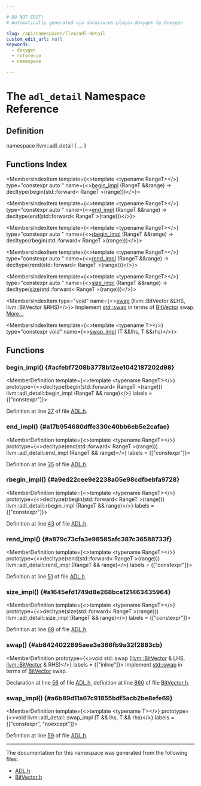 ```yaml
---

# DO NOT EDIT!
# Automatically generated via docusaurus-plugin-doxygen by Doxygen.

slug: /api/namespaces/llvm/adl-detail
custom_edit_url: null
keywords:
  - doxygen
  - reference
  - namespace

---
```





# The `adl_detail` Namespace Reference

<DoxygenPage pluginConfig={pluginConfig}>



## Definition

<CodeBlock>namespace llvm::adl&#95;detail &#123; ... &#125;</CodeBlock>

## Functions Index

<MembersIndex>

<MembersIndexItem
  template={<>template &lt;typename RangeT&gt;</>}
  type="constexpr auto "
  name={<><a href="#acfebf7208b3778b12ee1042187202d98">begin&#95;impl</a> (RangeT &amp;&amp;range) -&gt; decltype(begin(std::forward&lt; RangeT &gt;(range)))</>}>
</MembersIndexItem>

<MembersIndexItem
  template={<>template &lt;typename RangeT&gt;</>}
  type="constexpr auto "
  name={<><a href="#a17b954680dffe330c40bb6eb5e2cafae">end&#95;impl</a> (RangeT &amp;&amp;range) -&gt; decltype(end(std::forward&lt; RangeT &gt;(range)))</>}>
</MembersIndexItem>

<MembersIndexItem
  template={<>template &lt;typename RangeT&gt;</>}
  type="constexpr auto "
  name={<><a href="#a9ed22cee9e2238a05e98cdfbebfa9728">rbegin&#95;impl</a> (RangeT &amp;&amp;range) -&gt; decltype(rbegin(std::forward&lt; RangeT &gt;(range)))</>}>
</MembersIndexItem>

<MembersIndexItem
  template={<>template &lt;typename RangeT&gt;</>}
  type="constexpr auto "
  name={<><a href="#a879c73cfa3e98585afc387c36588733f">rend&#95;impl</a> (RangeT &amp;&amp;range) -&gt; decltype(rend(std::forward&lt; RangeT &gt;(range)))</>}>
</MembersIndexItem>

<MembersIndexItem
  template={<>template &lt;typename RangeT&gt;</>}
  type="constexpr auto "
  name={<><a href="#a1645efd1749d8e268bce121463435964">size&#95;impl</a> (RangeT &amp;&amp;range) -&gt; decltype(<a href="/docs/api/namespaces/llvm/#a10f3d955592ae2bc745f57e5b48ae115">size</a>(std::forward&lt; RangeT &gt;(range)))</>}>
</MembersIndexItem>

<MembersIndexItem
  type="void"
  name={<><a href="#ab8424022895aee3e366fb9a32f2883cb">swap</a> (llvm::BitVector &amp;LHS, llvm::BitVector &amp;RHS)</>}>
Implement <a href="/docs/api/namespaces/std/#ab8424022895aee3e366fb9a32f2883cb">std::swap</a> in terms of <a href="/docs/api/classes/llvm/bitvector">BitVector</a> swap. <a href="#ab8424022895aee3e366fb9a32f2883cb">More...</a>
</MembersIndexItem>

<MembersIndexItem
  template={<>template &lt;typename T&gt;</>}
  type="constexpr void"
  name={<><a href="#a6b89d11a67c91855bdf5acb2be8efe69">swap&#95;impl</a> (T &amp;&amp;lhs, T &amp;&amp;rhs)</>}>
</MembersIndexItem>

</MembersIndex>


<SectionDefinition>

## Functions

### begin&#95;impl() {#acfebf7208b3778b12ee1042187202d98}

<MemberDefinition
  template={<>template &lt;typename RangeT&gt;</>}
  prototype={<>decltype(begin(std::forward&lt; RangeT &gt;(range))) llvm::adl&#95;detail::begin&#95;impl (RangeT &amp;&amp; range)</>}
  labels = {["constexpr"]}>

Definition at line <a href="/docs/api/files/include/include/llvm/include/llvm/adt/adl-h/#l00027">27</a> of file <a href="/docs/api/files/include/include/llvm/include/llvm/adt/adl-h">ADL.h</a>.
</MemberDefinition>

### end&#95;impl() {#a17b954680dffe330c40bb6eb5e2cafae}

<MemberDefinition
  template={<>template &lt;typename RangeT&gt;</>}
  prototype={<>decltype(end(std::forward&lt; RangeT &gt;(range))) llvm::adl&#95;detail::end&#95;impl (RangeT &amp;&amp; range)</>}
  labels = {["constexpr"]}>

Definition at line <a href="/docs/api/files/include/include/llvm/include/llvm/adt/adl-h/#l00035">35</a> of file <a href="/docs/api/files/include/include/llvm/include/llvm/adt/adl-h">ADL.h</a>.
</MemberDefinition>

### rbegin&#95;impl() {#a9ed22cee9e2238a05e98cdfbebfa9728}

<MemberDefinition
  template={<>template &lt;typename RangeT&gt;</>}
  prototype={<>decltype(rbegin(std::forward&lt; RangeT &gt;(range))) llvm::adl&#95;detail::rbegin&#95;impl (RangeT &amp;&amp; range)</>}
  labels = {["constexpr"]}>

Definition at line <a href="/docs/api/files/include/include/llvm/include/llvm/adt/adl-h/#l00043">43</a> of file <a href="/docs/api/files/include/include/llvm/include/llvm/adt/adl-h">ADL.h</a>.
</MemberDefinition>

### rend&#95;impl() {#a879c73cfa3e98585afc387c36588733f}

<MemberDefinition
  template={<>template &lt;typename RangeT&gt;</>}
  prototype={<>decltype(rend(std::forward&lt; RangeT &gt;(range))) llvm::adl&#95;detail::rend&#95;impl (RangeT &amp;&amp; range)</>}
  labels = {["constexpr"]}>

Definition at line <a href="/docs/api/files/include/include/llvm/include/llvm/adt/adl-h/#l00051">51</a> of file <a href="/docs/api/files/include/include/llvm/include/llvm/adt/adl-h">ADL.h</a>.
</MemberDefinition>

### size&#95;impl() {#a1645efd1749d8e268bce121463435964}

<MemberDefinition
  template={<>template &lt;typename RangeT&gt;</>}
  prototype={<>decltype(size(std::forward&lt; RangeT &gt;(range))) llvm::adl&#95;detail::size&#95;impl (RangeT &amp;&amp; range)</>}
  labels = {["constexpr"]}>

Definition at line <a href="/docs/api/files/include/include/llvm/include/llvm/adt/adl-h/#l00068">68</a> of file <a href="/docs/api/files/include/include/llvm/include/llvm/adt/adl-h">ADL.h</a>.
</MemberDefinition>

### swap() {#ab8424022895aee3e366fb9a32f2883cb}

<MemberDefinition
  prototype={<>void std::swap (<a href="/docs/api/classes/llvm/bitvector">llvm::BitVector</a> &amp; LHS, <a href="/docs/api/classes/llvm/bitvector">llvm::BitVector</a> &amp; RHS)</>}
  labels = {["inline"]}>
Implement <a href="/docs/api/namespaces/std/#ab8424022895aee3e366fb9a32f2883cb">std::swap</a> in terms of <a href="/docs/api/classes/llvm/bitvector">BitVector</a> swap.

Declaration at line <a href="/docs/api/files/include/include/llvm/include/llvm/adt/adl-h/#l00056">56</a> of file <a href="/docs/api/files/include/include/llvm/include/llvm/adt/adl-h">ADL.h</a>, definition at line <a href="/docs/api/files/include/include/llvm/include/llvm/adt/bitvector-h/#l00860">860</a> of file <a href="/docs/api/files/include/include/llvm/include/llvm/adt/bitvector-h">BitVector.h</a>.
</MemberDefinition>

### swap&#95;impl() {#a6b89d11a67c91855bdf5acb2be8efe69}

<MemberDefinition
  template={<>template &lt;typename T&gt;</>}
  prototype={<>void llvm::adl&#95;detail::swap&#95;impl (T &amp;&amp; lhs, T &amp;&amp; rhs)</>}
  labels = {["constexpr", "noexcept"]}>

Definition at line <a href="/docs/api/files/include/include/llvm/include/llvm/adt/adl-h/#l00059">59</a> of file <a href="/docs/api/files/include/include/llvm/include/llvm/adt/adl-h">ADL.h</a>.
</MemberDefinition>

</SectionDefinition>

<hr/>

The documentation for this namespace was generated from the following files:

<ul>
<li><a href="/docs/api/files/include/include/llvm/include/llvm/adt/adl-h">ADL.h</a></li>
<li><a href="/docs/api/files/include/include/llvm/include/llvm/adt/bitvector-h">BitVector.h</a></li>
</ul>

</DoxygenPage>
